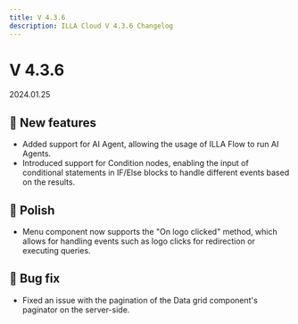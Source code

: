 ```yaml
---
title: V 4.3.6
description: ILLA Cloud V 4.3.6 Changelog
---
```


# V 4.3.6

2024.01.25

## 🚀 New features

* Added support for AI Agent, allowing the usage of ILLA Flow to run AI Agents.
* Introduced support for Condition nodes, enabling the input of conditional statements in IF/Else blocks to handle different events based on the results.

## 💅 Polish
* Menu component now supports the "On logo clicked" method, which allows for handling events such as logo clicks for redirection or executing queries.

## 🐛 Bug fix
* Fixed an issue with the pagination of the Data grid component's paginator on the server-side.